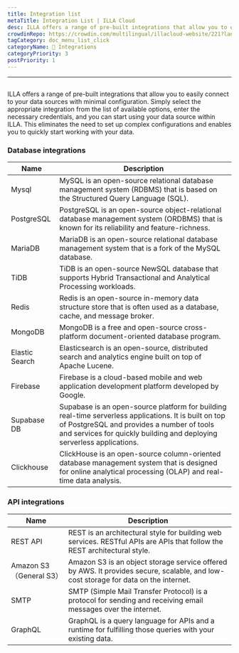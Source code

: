 ```yaml
---
title: Integration list
metaTitle: Integration List | ILLA Cloud
desc: ILLA offers a range of pre-built integrations that allow you to easily connect to your data sources with minimal configuration
crowdinRepo: https://crowdin.com/multilingual/illacloud-website/221?languages=en&filter=basic&value=0
tagCategory: doc_menu_list_click
categoryName: 🔨 Integrations
categoryPriority: 3
postPriority: 1
---
```


* * *

## <h2 hidden>Integration List</h2>

ILLA offers a range of pre-built integrations that allow you to easily connect to your data sources with minimal configuration. Simply select the appropriate integration from the list of available options, enter the necessary credentials, and you can start using your data source within ILLA. This eliminates the need to set up complex configurations and enables you to quickly start working with your data.

### Database integrations

| Name           | Description                                                                                                                                                                                                                  |
| -------------- | ---------------------------------------------------------------------------------------------------------------------------------------------------------------------------------------------------------------------------- |
| Mysql          | MySQL is an open-source relational database management system (RDBMS) that is based on the Structured Query Language (SQL).                                                                                                  |
| PostgreSQL     | PostgreSQL is an open-source object-relational database management system (ORDBMS) that is known for its reliability and feature-richness.                                                                                   |
| MariaDB        | MariaDB is an open-source relational database management system that is a fork of the MySQL database.                                                                                                                        |
| TiDB           | TiDB is an open-source NewSQL database that supports Hybrid Transactional and Analytical Processing workloads.                                                                                                               |
| Redis          | Redis is an open-source in-memory data structure store that is often used as a database, cache, and message broker.                                                                                                          |
| MongoDB        | MongoDB is a free and open-source cross-platform document-oriented database program.                                                                                                                                         |
| Elastic Search | Elasticsearch is an open-source, distributed search and analytics engine built on top of Apache Lucene.                                                                                                                      |
| Firebase       | Firebase is a cloud-based mobile and web application development platform developed by Google.                                                                                                                               |
| Supabase DB    | Supabase is an open-source platform for building real-time serverless applications. It is built on top of PostgreSQL and provides a number of tools and services for quickly building and deploying serverless applications. |
| Clickhouse     | ClickHouse is an open-source column-oriented database management system that is designed for online analytical processing (OLAP) and real-time data analysis.                                                                |

### API integrations

| Name                  | Description                                                                                                                         |
| --------------------- | ----------------------------------------------------------------------------------------------------------------------------------- |
| REST API              | REST is an architectural style for building web services. RESTful APIs are APIs that follow the REST architectural style.           |
| Amazon S3（General S3） | Amazon S3 is an object storage service offered by AWS. It provides secure, scalable, and low-cost storage for data on the internet. |
| SMTP                  | SMTP (Simple Mail Transfer Protocol) is a protocol for sending and receiving email messages over the internet.                      |
| GraphQL               | GraphQL is a query language for APIs and a runtime for fulfilling those queries with your existing data.                            |
